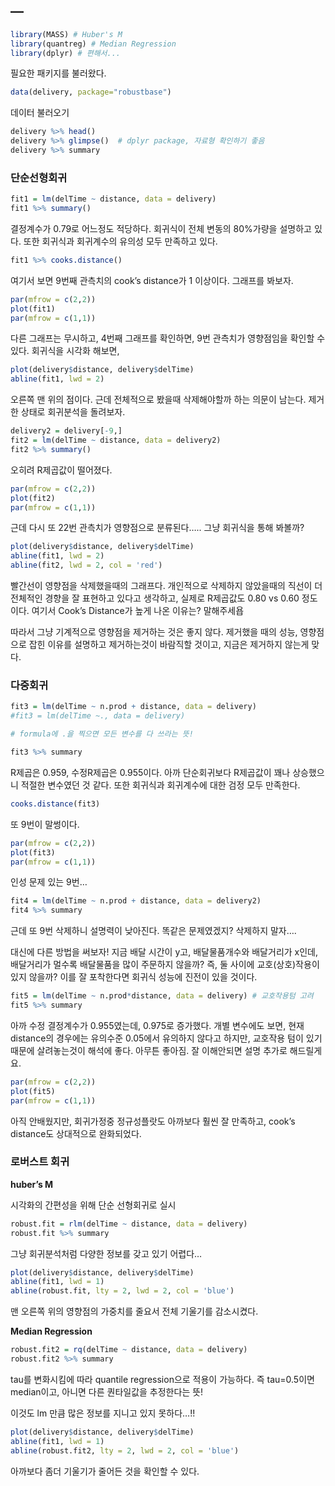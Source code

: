 ---
---

```r
library(MASS) # Huber's M
library(quantreg) # Median Regression
library(dplyr) # 편해서...
```
필요한 패키지를 불러왔다.

```r
data(delivery, package="robustbase")
```
데이터 불러오기

```r
delivery %>% head()
delivery %>% glimpse()  # dplyr package, 자료형 확인하기 좋음
delivery %>% summary
```

### 단순선형회귀

```r
fit1 = lm(delTime ~ distance, data = delivery)
fit1 %>% summary()
```

결정계수가 0.79로 어느정도 적당하다. 회귀식이 전체 변동의 80%가량을 설명하고 있다. 또한 회귀식과 회귀계수의 유의성 모두 만족하고 있다.

```r
fit1 %>% cooks.distance()
```

여기서 보면 9번째 관측치의 cook's distance가 1 이상이다. 그래프를 봐보자.

```r
par(mfrow = c(2,2))
plot(fit1)
par(mfrow = c(1,1))
```

다른 그래프는 무시하고, 4번째 그래프를 확인하면, 9번 관측치가 영향점임을 확인할 수 있다. 회귀식을 시각화 해보면,

```r
plot(delivery$distance, delivery$delTime)
abline(fit1, lwd = 2)
```

오른쪽 맨 위의 점이다. 근데 전체적으로 봤을때 삭제해야할까 하는 의문이 남는다. 제거한 상태로 회귀분석을 돌려보자.

```r
delivery2 = delivery[-9,]
fit2 = lm(delTime ~ distance, data = delivery2)
fit2 %>% summary()
```

오히려 R제곱값이 떨어졌다.

```r
par(mfrow = c(2,2))
plot(fit2)
par(mfrow = c(1,1))
```

근데 다시 또 22번 관측치가 영향점으로 분류된다..... 그냥 회귀식을 통해 봐볼까?

```r
plot(delivery$distance, delivery$delTime)
abline(fit1, lwd = 2)
abline(fit2, lwd = 2, col = 'red')
```

빨간선이 영향점을 삭제했을때의 그래프다. 개인적으로 삭제하지 않았을때의 직선이 더 전체적인 경향을 잘 표현하고 있다고 생각하고, 실제로 R제곱값도 0.80 vs 0.60 정도이다. 여기서 Cook's Distance가 높게 나온 이유는? 말해주세욥

따라서 그냥 기계적으로 영향점을 제거하는 것은 좋지 않다. 제거했을 때의 성능, 영향점으로 잡힌 이유를 설명하고 제거하는것이 바람직할 것이고, 지금은 제거하지 않는게 맞다.


### 다중회귀

```r
fit3 = lm(delTime ~ n.prod + distance, data = delivery)
#fit3 = lm(delTime ~., data = delivery)

# formula에 .을 찍으면 모든 변수를 다 쓰라는 뜻!

fit3 %>% summary
```

R제곱은 0.959, 수정R제곱은 0.955이다. 아까 단순회귀보다 R제곱값이 꽤나 상승했으니 적절한 변수였던 것 같다. 또한 회귀식과 회귀계수에 대한 검정 모두 만족한다.

```r
cooks.distance(fit3)
```

또 9번이 말썽이다.

```r
par(mfrow = c(2,2))
plot(fit3)
par(mfrow = c(1,1))
```

인성 문제 있는 9번...

```r
fit4 = lm(delTime ~ n.prod + distance, data = delivery2)
fit4 %>% summary
```

근데 또 9번 삭제하니 설명력이 낮아진다. 똑같은 문제였겠지? 삭제하지 말자....

대신에 다른 방법을 써보자! 지금 배달 시간이 y고, 배달물품개수와 배달거리가 x인데, 배달거리가 멀수록 배달물품을 많이 주문하지 않을까? 즉, 둘 사이에 교호(상호)작용이 있지 않을까? 이를 잘 포착한다면 회귀식 성능에 진전이 있을 것이다.

```r
fit5 = lm(delTime ~ n.prod*distance, data = delivery) # 교호작용텀 고려
fit5 %>% summary
```

아까 수정 결정계수가 0.955였는데, 0.975로 증가했다. 개별 변수에도 보면, 현재 distance의 경우에는 유의수준 0.05에서 유의하지 않다고 하지만, 교호작용 텀이 있기 때문에 살려놓는것이 해석에 좋다. 아무튼 좋아짐. 잘 이해안되면 설명 추가로 해드릴게요.

```r
par(mfrow = c(2,2))
plot(fit5)
par(mfrow = c(1,1))
```

아직 안배웠지만, 회귀가정중 정규성플랏도 아까보다 훨씬 잘 만족하고, cook's distance도 상대적으로 완화되었다.


### 로버스트 회귀

**huber's M**

시각화의 간편성을 위해 단순 선형회귀로 실시

```r
robust.fit = rlm(delTime ~ distance, data = delivery)
robust.fit %>% summary
```

그냥 회귀분석처럼 다양한 정보를 갖고 있기 어렵다...

```r
plot(delivery$distance, delivery$delTime)
abline(fit1, lwd = 1)
abline(robust.fit, lty = 2, lwd = 2, col = 'blue')
```

맨 오른쪽 위의 영향점의 가중치를 줄요서 전체 기울기를 감소시켰다.

**Median Regression**

```r
robust.fit2 = rq(delTime ~ distance, data = delivery)
robust.fit2 %>% summary
```

tau를 변화시킴에 따라 quantile regression으로 적용이 가능하다. 즉 tau=0.5이면 median이고, 아니면 다른 퀀타일값을 추정한다는 뜻!

이것도 lm 만큼 많은 정보를 지니고 있지 못하다...!!

```r
plot(delivery$distance, delivery$delTime)
abline(fit1, lwd = 1)
abline(robust.fit2, lty = 2, lwd = 2, col = 'blue')
```

아까보다 좀더 기울기가 줄어든 것을 확인할 수 있다.
